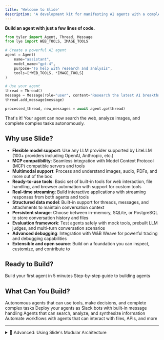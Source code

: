 ```yaml
---
title: 'Welcome to Slide'
description: 'A development kit for manifesting AI agents with a complete lack of conventional limitations.'
---
```



**Build an agent with just a few lines of code.**

```python
from tyler import Agent, Thread, Message
from lye import WEB_TOOLS, IMAGE_TOOLS

# Create a powerful AI agent
agent = Agent(
    name="assistant",
    model_name="gpt-4",
    purpose="To help with research and analysis",
    tools=[*WEB_TOOLS, *IMAGE_TOOLS]
)

# Use your agent
thread = Thread()
message = Message(role="user", content="Research the latest AI breakthroughs")
thread.add_message(message)

processed_thread, new_messages = await agent.go(thread)
```

That's it! Your agent can now search the web, analyze images, and complete complex tasks autonomously.

## Why use Slide?

- **Flexible model support**: Use any LLM provider supported by LiteLLM (100+ providers including OpenAI, Anthropic, etc.)
- **MCP compatibility**: Seamless integration with Model Context Protocol (MCP) compatible servers and tools
- **Multimodal support**: Process and understand images, audio, PDFs, and more out of the box
- **Ready-to-use tools**: Basic set of built-in tools for web interaction, file handling, and browser automation with support for custom tools
- **Real-time streaming**: Build interactive applications with streaming responses from both agents and tools
- **Structured data model**: Built-in support for threads, messages, and attachments to maintain conversation context
- **Persistent storage**: Choose between in-memory, SQLite, or PostgreSQL to store conversation history and files
- **Evaluation framework**: Test agents safely with mock tools, prebuilt LLM judges, and multi-turn conversation scenarios
- **Advanced debugging**: Integration with W&B Weave for powerful tracing and debugging capabilities
- **Extensible and open source**: Build on a foundation you can inspect, customize, and contribute to

## Ready to Build?

<CardGroup cols={2}>
  <Card
    title="Quickstart Tutorial"
    icon="rocket"
    href="/quickstart"
  >
    Build your first agent in 5 minutes
  </Card>
  <Card
    title="Your First Agent"
    icon="sparkles"
    href="/guides/your-first-agent"
  >
    Step-by-step guide to building agents
  </Card>
</CardGroup>

## What Can You Build?

<CardGroup cols={2}>
  <Card
    title="AI Agents"
    icon="robot"
    href="/quickstart"
  >
    Autonomous agents that can use tools, make decisions, and complete complex tasks
  </Card>
  <Card
    title="Slack Bots"
    icon="slack"
    href="/guides/slack-bot"
  >
    Deploy your agents as Slack bots with built-in message handling
  </Card>
  <Card
    title="Research Assistants"
    icon="magnifying-glass"
    href="/examples/research-assistant"
  >
    Agents that can search, analyze, and synthesize information
  </Card>
  <Card
    title="Automation Tools"
    icon="wand-magic-sparkles"
    href="/examples/automation"
  >
    Automate workflows with agents that can interact with files, APIs, and more
  </Card>
</CardGroup>


---

<details>
<summary>🧩 Advanced: Using Slide's Modular Architecture</summary>

While most users will want the full agent experience, Slide is built as modular packages that can be used independently:

- **Tyler**: Core agent framework
- **Lye**: Tool library 
- **Narrator**: Conversation memory
- **Space Monkey**: Slack integration

[Learn more about the architecture →](/concepts/architecture)
</details>